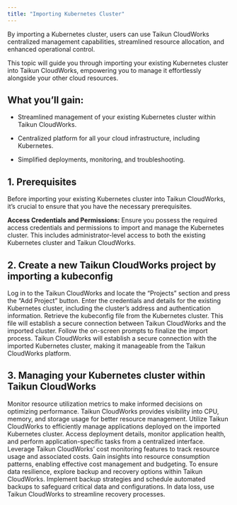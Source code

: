 ```yaml
---
title: "Importing Kubernetes Cluster"
---
```


By importing a Kubernetes cluster, users can use Taikun CloudWorks centralized management capabilities, streamlined resource allocation, and enhanced operational control.

This topic will guide you through importing your existing Kubernetes cluster into Taikun CloudWorks, empowering you to manage it effortlessly alongside your other cloud resources.

## What you’ll gain:

* Streamlined management of your existing Kubernetes cluster within Taikun CloudWorks.

* Centralized platform for all your cloud infrastructure, including Kubernetes.

* Simplified deployments, monitoring, and troubleshooting.

## 1. Prerequisites

Before importing your existing Kubernetes cluster into Taikun CloudWorks, it’s crucial to ensure that you have the necessary prerequisites.

**Access Credentials and Permissions:** Ensure you possess the required access credentials and permissions to import and manage the Kubernetes cluster. This includes administrator-level access to both the existing Kubernetes cluster and Taikun CloudWorks.

## 2. Create a new Taikun CloudWorks project by importing a kubeconfig

<Steps>
  <Step title="Step 1: Create a new Taikun CloudWorks project">
    Log in to the Taikun CloudWorks and locate the “Projects” section and press the “Add Project” button.
  </Step>

  <Step title="Step 2: Provide Cluster Details">
    Enter the credentials and details for the existing Kubernetes cluster, including the cluster’s address and authentication information.
  </Step>

  <Step title="Step 3: Obtain the kubeconfig File">
    Retrieve the kubeconfig file from the Kubernetes cluster. This file will establish a secure connection between Taikun CloudWorks and the imported cluster.
  </Step>

  <Step title="Step 4: Complete Import Process">
    Follow the on-screen prompts to finalize the import process. Taikun CloudWorks will establish a secure connection with the imported Kubernetes cluster, making it manageable from the Taikun CloudWorks platform.
  </Step>
</Steps>

## 3. Managing your Kubernetes cluster within Taikun CloudWorks

<CardGroup cols={2}>
  <Card title="Resource Utilization" icon="chart-line">
    Monitor resource utilization metrics to make informed decisions on optimizing performance. Taikun CloudWorks provides visibility into CPU, memory, and storage usage for better resource management.
    
  </Card>

  <Card title="Application Management" icon="app-store">
    Utilize Taikun CloudWorks to efficiently manage applications deployed on the imported Kubernetes cluster. Access deployment details, monitor application health, and perform application-specific tasks from a centralized interface.
  </Card>

  <Card title="Cost Monitoring and Billing" icon="dollar-sign">
    Leverage Taikun CloudWorks’ cost monitoring features to track resource usage and associated costs. Gain insights into resource consumption patterns, enabling effective cost management and budgeting.
    
  </Card>

  <Card title="Backup and Recovery" icon="database">
    To ensure data resilience, explore backup and recovery options within Taikun CloudWorks. Implement backup strategies and schedule automated backups to safeguard critical data and configurations. In data loss, use Taikun CloudWorks to streamline recovery processes.
  </Card>
</CardGroup>